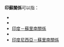 '''印蘇關係'''可以指：

* {{link-en|印度－蘇聯關係|India–Soviet Union relations}}
* {{link-en|印度－蘇丹關係|India–Sudan relations}}
* [[印度－蘇里南關係|印度－蘇里南關係]]
* {{link-en|印度尼西亞－蘇丹關係|Indonesia–Sudan relations}}
* [[印度尼西亞－蘇里南關係|印度尼西亞－蘇里南關係]]

{{disambig|cat=四字消歧義}}